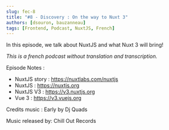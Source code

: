 ```yaml
---
slug: fec-8
title: "#8 - Discovery : On the way to Nuxt 3"
authors: [dsouron, bauzanneau]
tags: [Frontend, Podcast, NuxtJS, French]
---
```


In this episode, we talk about NuxtJS and what Nuxt 3 will bring!

<!--truncate-->

_This is a french podcast without translation and transcription._


<SpotifyEmbed href="https://open.spotify.com/embed/episode/3YKo0QGu5awbNiRioLWCt7" />

Episode Notes :

- NuxtJS story : https://nuxtlabs.com/nuxtjs
- NuxtJS : https://nuxtjs.org
- NuxtJS V3 : https://v3.nuxtjs.org
- Vue 3 : https://v3.vuejs.org

Credits music : Early by Dj Quads

Music released by: Chill Out Records
